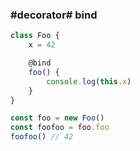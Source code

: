 ### #decorator# bind

```ts
class Foo {
    x = 42

    @bind
    foo() {
        console.log(this.x)
    }
}

const foo = new Foo()
const foofoo = foo.foo
foofoo() // 42
```